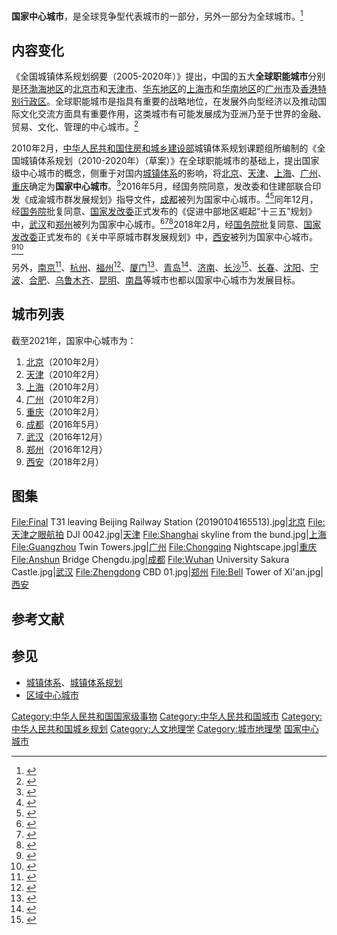 {{Infobox subdivision type
| name=      国家中心城市
| alt_name=  全球竞争性代表城市
| alt_name1=  
| alt_name2=  
| alt_name3=  
| alt_name4=  
      
| category= [[城镇体系规划|城镇体系规划]]等级
| territory=  {{PRC}}
| upper_unit=  
       
| start_date=  2010年
| legislation_begin= 《全国城镇体系规划（2010-2020年）草案》
| current_number=    12个
| number_date=       2021
| subdivision=[[区域中心城市|区域中心城市]]
 }}
'''国家中心城市'''，是全球竞争型代表城市的一部分，另外一部分为全球城市。<ref>{{cite web|url=http://ah.ifeng.com/c/89bcsYCKKdT|archive-url=http://www.freezepage.com/1631941631IQRXCUCKNF|title=国家发改委：将合肥打造成高能级的国家中心城市|publisher=凤凰网|archive-date=2021-09-18}}</ref>

== 内容变化 ==
《全国城镇体系规划纲要（2005-2020年）》提出，中国的五大'''全球职能城市'''分别是[[环渤海经济区|环渤海地区]]的[[北京市|北京市]]和[[天津市|天津市]]、[[华东地区|华东地区]]的[[上海市|上海市]]和[[华南地区|华南地区]]的[[广州市|广州市]]及[[香港特别行政区|香港特别行政区]]。全球职能城市是指具有重要的战略地位，在发展外向型经济以及推动国际文化交流方面具有重要作用，这类城市有可能发展成为亚洲乃至于世界的金融、贸易、文化、管理的中心城市。<ref name="规划纲要2005">{{cite|title =《全国城镇体系规划纲要（2005-2020年）》 |author=[[中华人民共和国建设部|中华人民共和国建设部]] |location=北京 |language=zh-cn |year=2005年}}</ref>

2010年2月，[[中华人民共和国住房和城乡建设部|中华人民共和国住房和城乡建设部]]城镇体系规划课题组所编制的《全国城镇体系规划（2010-2020年）（草案）》在全球职能城市的基础上，提出国家级中心城市的概念，侧重于对国内[[城镇体系|城镇体系]]的影响，将[[北京|北京]]、[[天津|天津]]、[[上海|上海]]、[[广州|广州]]、[[重庆|重庆]]确定为'''国家中心城市'''。<ref>{{cite |url = http://news.163.com/10/0208/10/5V09SGAS000125LI.html |title = 重庆跻身中国五大中心城市 2009年GDP超6500亿 |publisher = 网易 |accessdate = 2016-07-29 |archive-url = https://web.archive.org/web/20151208045450/http://news.163.com/10/0208/10/5V09SGAS000125LI.html |archive-date = 2015-12-08 |dead-url = yes }}</ref>2016年5月，经国务院同意，发改委和住建部联合印发《成渝城市群发展规划》指导文件，[[成都|成都]]被列为国家中心城市。<ref>{{cite |url =http://www.ndrc.gov.cn/zcfb/zcfbtz/201605/t20160504_800779.html |title =国家发展改革委 住房城乡建设部关于印发成渝城市群发展规划的通知 |publisher =国家发展改革委住房城乡建设部 |date =2016-04-27 |access-date =2016-09-07 |archive-url =https://web.archive.org/web/20160917040631/http://www.ndrc.gov.cn/zcfb/zcfbtz/201605/t20160504_800779.html |archive-date =2016-09-17 |dead-url =yes }}</ref><ref>{{cite |url=http://www.sc.xinhuanet.com/content/2016-09/18/c_1119574425.htm |title=从成都等六大国家中心城市定位 看中国顶尖城市格局 |date=2016-09-18 |access-date=2016-09-20 |archive-url=https://web.archive.org/web/20161117201459/http://www.sc.xinhuanet.com/content/2016-09/18/c_1119574425.htm |archive-date=2016-11-17 |dead-url=yes }}</ref>同年12月，经[[中华人民共和国国务院|国务院]]批复同意、[[国家发改委|国家发改委]]正式发布的《促进中部地区崛起“十三五”规划》中，[[武汉|武汉]]和[[郑州|郑州]]被列为国家中心城市。<ref >{{cite web |url=http://www.china.com.cn/news/2016-12/27/content_39993690.htm |language= |title=国务院中部崛起规划：这俩城市将成国家中心城市 |publisher=中国网 |date=2016年12月27日 |accessdate= |archive-date=2016年12月30日 |archive-url=https://web.archive.org/web/20161230030745/http://www.china.com.cn/news/2016-12/27/content_39993690.htm |dead-url=no }}</ref><ref>{{cite web |url=http://finance.qq.com/a/20161228/004890.htm |language= |title=中部崛起新五年：武汉、郑州入选国家中心城市 |publisher=腾讯网 |date=2016年12月28日 |accessdate= |deadurl=yes |archiveurl=https://web.archive.org/web/20170116193921/http://finance.qq.com/a/20161228/004890.htm |archivedate=2017年1月16日 }}</ref><ref>{{Cite web |url=http://www.sdpc.gov.cn/gzdt/201701/t20170109_834616.html |title=国家发改委副主任：“明确了成都、武汉、郑州等一批新的国家中心城市” |access-date=2017-02-15 |archive-url=https://web.archive.org/web/20170110171734/http://www.sdpc.gov.cn/gzdt/201701/t20170109_834616.html |archive-date=2017-01-10 |dead-url=yes }}</ref>2018年2月，经[[中华人民共和国国务院|国务院]]批复同意、[[国家发改委|国家发改委]]正式发布的《关中平原城市群发展规划》中，[[西安|西安]]被列为国家中心城市。<ref>{{cite|url=http://www.gov.cn/zhengce/content/2018-01/15/content_5256798.htm|title=国务院关于关中平原城市群发展规划的批复|publisher=中国政府网|date=2018-01-15|accessdate=2018-02-08|archive-date=2018-02-08|archive-url=https://web.archive.org/web/20180208124305/http://www.gov.cn/zhengce/content/2018-01/15/content_5256798.htm|dead-url=no}}</ref><ref>{{cite|url=http://www.ndrc.gov.cn/zcfb/zcfbtz/201802/t20180207_876904.html|title=国家发展改革委 住房城乡建设部关于印发关中平原城市群发展规划的通知|publisher=中华人民共和国国家发展和改革委员会|date=2018-02-07|accessdate=2018-02-08|archive-date=2018-02-08|archive-url=https://web.archive.org/web/20180208123740/http://www.ndrc.gov.cn/zcfb/zcfbtz/201802/t20180207_876904.html|dead-url=yes}}</ref>

另外，[[南京|南京]]<ref>{{cite|url=http://news.sina.com.cn/o/2016-03-25/doc-ifxqssxu8146292.shtml|title=古都南京要争做“国家中心城市”|publisher=江南时报|date=2016-03-25|accessdate=2016-09-07|archive-date=2016-08-06|archive-url=https://web.archive.org/web/20160806042105/http://news.sina.com.cn/o/2016-03-25/doc-ifxqssxu8146292.shtml|dead-url=no}}</ref>、[[杭州|杭州]]、[[福州|福州]]<ref>{{cite|url=https://mp.weixin.qq.com/s/Ku0tmNjJZh0qD-7qmS3zGg|title=福州通过“强省会”和“强门户”争创国家中心城市|publisher=福州日报|date=2020-11-25|accessdate=2020-11-25|archive-date=2020-11-25|archive-url=https://web.archive.org/web/20201125034420/https://mp.weixin.qq.com/s/Ku0tmNjJZh0qD-7qmS3zGg|dead-url=no}}</ref>、[[厦门|厦门]]<ref>{{cite|url=http://www.xm.gov.cn/xmyw/202101/t20210130_2516417.htm|title=省委书记尹力强调，努力建设高素质高颜值现代化国际化的国家中心城市和社会主义现代化强国样板城市|publisher=厦门市人民政府|date=2021-01-30|accessdate=2021-01-30|archive-date=2020-11-25|archive-url=https://web.archive.org/web/20201125034420/http://www.xm.gov.cn/xmyw/202101/t20210130_2516417.htm|dead-url=no}}</ref>、[[青岛|青岛]]<ref>{{cite|url=http://news.qingdaonews.com/qingdao/2016-02/15/content_11480080.htm|title=青岛城市发展规划：向国家中心城市迈进|publisher=青岛新闻网|date=2016-02-15|accessdate=2016-09-07|archive-date=2016-09-17|archive-url=https://web.archive.org/web/20160917213429/http://news.qingdaonews.com/qingdao/2016-02/15/content_11480080.htm|dead-url=no}}</ref>、[[济南|济南]]、[[长沙|长沙]]<ref>{{cite|url=http://hn.people.com.cn/n2/2016/0926/c195194-29059029-2.html|title=中共长沙市第十三次代表大会召开 易炼红作报告|publisher=人民网|date=2016-09-26|accessdate=2016-10-05|archive-date=2016-10-05|archive-url=https://web.archive.org/web/20161005210617/http://hn.people.com.cn/n2/2016/0926/c195194-29059029-2.html|dead-url=no}}</ref>、[[长春|长春]]、[[沈阳|沈阳]]、[[宁波|宁波]]、[[合肥|合肥]]、[[乌鲁木齐|乌鲁木齐]]、[[昆明|昆明]]、[[南昌|南昌]]等城市也都以国家中心城市为发展目标。

==城市列表==
截至2021年，国家中心城市为：
# [[北京|北京]]（2010年2月）
# [[天津|天津]]（2010年2月）
# [[上海|上海]]（2010年2月）
# [[广州|广州]]（2010年2月）
# [[重庆|重庆]]（2010年2月）
# [[成都|成都]]（2016年5月）
# [[武汉|武汉]]（2016年12月）
# [[郑州|郑州]]（2016年12月）
# [[西安|西安]]（2018年2月）

== 图集 ==
<gallery>
File:Final T31 leaving Beijing Railway Station (20190104165513).jpg|[[北京|北京]]
File:天津之眼航拍 DJI 0042.jpg|[[天津|天津]]
File:Shanghai skyline from the bund.jpg|[[上海|上海]]
File:Guangzhou Twin Towers.jpg|[[广州|广州]]
File:Chongqing Nightscape.jpg|[[重庆|重庆]]
File:Anshun Bridge Chengdu.jpg|[[成都市|成都]]
File:Wuhan University Sakura Castle.jpg|[[武汉市|武汉]]
File:Zhengdong CBD 01.jpg|[[郑州市|郑州]]
File:Bell Tower of Xi'an.jpg|[[西安市|西安]]
</gallery>

== 参考文献 ==
{{Reflist|2}}

== 参见 ==
{{Portal box|中华人民共和国|经济}}
* [[城镇体系|城镇体系]]、[[城镇体系规划|城镇体系规划]]
* [[区域中心城市|区域中心城市]]

{{中华人民共和国中心城市}}
{{中华人民共和国行政区划}}
{{中华人民共和国城市称号}}

[[Category:中华人民共和国国家级事物|Category:中华人民共和国国家级事物]]
[[Category:中华人民共和国城市|Category:中华人民共和国城市]]
[[Category:中华人民共和国城乡规划|Category:中华人民共和国城乡规划]]
[[Category:人文地理学|Category:人文地理学]]
[[Category:城市地理學|Category:城市地理學]]
[[Category:国家中心城市|]]